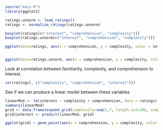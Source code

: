 ```r
source("main.R")
library(ggplot2)
```

```r
ratings.unnorm <- load_ratings()
ratings <- normalize_ratings(ratings.unnorm)
```

```r
boxplot(ratings[c("interest", "comprehension", "complexity")])
boxplot(ratings.unnorm[c("interest", "comprehension", "complexity")])
```

```r

ggplot(data=ratings, aes(x = comprehension, y = complexity, color = interest)) + geom_point()


ggplot(data=ratings.unnorm, aes(x = comprehension, y = complexity, color = interest)) + geom_point()
```


Look at correlation between familiarity, complexity, and comprehension to interest.
```r
cor(ratings[, c("complexity", "comprehension", "interest")])
```

See if we can produce a linear model between these variables
```r
linearMod <- lm(interest ~ complexity + comprehension, data = ratings)
summary(linearMod)
grid <- data.frame(expand.grid(complexity=seq(1,7, length.out=20), comprehension=seq(1,7, length.out=20)))
grid$interest <- predict(linearMod, grid)

ggplot(grid) + geom_point(aes(x = comprehension, y = complexity, color = interest))
```

